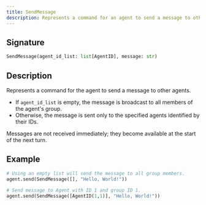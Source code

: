 ```yaml
---
title: SendMessage
description: Represents a command for an agent to send a message to other agents.
---
```


## Signature

```py
SendMessage(agent_id_list: list[AgentID], message: str)
```

## Description

Represents a command for the agent to send a message to other agents.  
- If `agent_id_list` is empty, the message is broadcast to all members of the agent's group.  
- Otherwise, the message is sent only to the specified agents identified by their IDs.

<Callout title="Message" type="info">
Messages are not received immediately; 
they become available at the start of the next turn.  
</Callout>

## Example

```py
# Using an empty list will send the message to all group members.
agent.send(SendMessage([], "Hello, World!"))
 
# Send message to Agent with ID 1 and group ID 1.
agent.send(SendMessage([AgentID(1,1)], "Hello, World!"))
```
